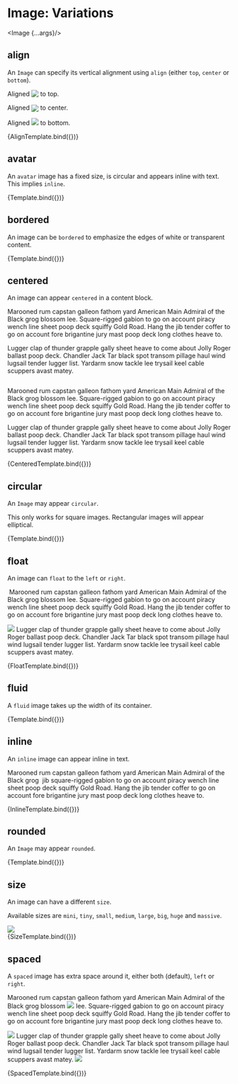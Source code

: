 
# Image: Variations

<Meta 
  title="Controls/Image/Variations" 
  component={Image}
/>

  <Image {...args}/>

## align

An `Image` can specify its vertical alignment using `align` (either `top`, `center` or `bottom`).

<div>
  <p>Aligned <Image inline size='mini' align='top' src="http://deelay.me/1000/https://react.semantic-ui.com/images/avatar/small/joe.jpg"/> to top.</p>
  <p>Aligned <Image inline size='mini' align='center' src="http://deelay.me/1000/https://react.semantic-ui.com/images/avatar/small/elliot.jpg"/> to center.</p>
  <p>Aligned <Image inline size='mini' align='bottom' src="http://deelay.me/1000/https://react.semantic-ui.com/images/avatar/small/stevie.jpg"/> to bottom.</p>
</div>

<Canvas>
  <Story
    name="align"
    args={{  }}>
    {AlignTemplate.bind({})}
  </Story>
</Canvas>

## avatar 

An `avatar` image has a fixed size, is circular and appears inline with text. This implies `inline`.

<Canvas>
  <Story
    name="avatar"
    args={{ avatar: true, onClick: null, src: 'http://deelay.me/1000/https://react.semantic-ui.com/images/wireframe/square-image.png' }}>
    {Template.bind({})}
  </Story>
</Canvas>

## bordered 

An image can be `bordered` to emphasize the edges of white or transparent content.

<Canvas>
  <Story
    name="bordered"
    args={{ bordered: true, size: 'small', onClick: null, src: 'http://deelay.me/1000/https://react.semantic-ui.com/images/wireframe/white-image.png' }}>
    {Template.bind({})}
  </Story>
</Canvas>

## centered 

An image can appear `centered` in a content block.

<div>
  <p>Marooned rum capstan galleon fathom yard American Main Admiral of the Black grog blossom lee. Square-rigged gabion to go on account piracy wench line sheet poop deck squiffy Gold Road. Hang the jib tender coffer to go on account fore brigantine jury mast poop deck long clothes heave to.</p><p>Lugger clap of thunder grapple gally sheet heave to come about Jolly Roger ballast poop deck. Chandler Jack Tar black spot transom pillage haul wind lugsail tender lugger list. Yardarm snow tackle lee trysail keel cable scuppers avast matey.</p>
  <Image {...args}/>
  <p>Marooned rum capstan galleon fathom yard American Main Admiral of the Black grog blossom lee. Square-rigged gabion to go on account piracy wench line sheet poop deck squiffy Gold Road. Hang the jib tender coffer to go on account fore brigantine jury mast poop deck long clothes heave to.</p><p>Lugger clap of thunder grapple gally sheet heave to come about Jolly Roger ballast poop deck. Chandler Jack Tar black spot transom pillage haul wind lugsail tender lugger list. Yardarm snow tackle lee trysail keel cable scuppers avast matey.</p>
</div>  

<Canvas>
  <Story
    name="centered"
    args={{ centered: true, size: 'medium', onClick: null, src: 'http://deelay.me/1000/https://react.semantic-ui.com/images/wireframe/square-image.png' }}>
    {CenteredTemplate.bind({})}
  </Story>
</Canvas>

## circular 

An `Image` may appear `circular`.

This only works for square images. Rectangular images will appear elliptical.

<Canvas>
  <Story
    name="circular"
    args={{ circular: true, size: 'small', onClick: null, src: 'http://deelay.me/1000/https://react.semantic-ui.com/images/wireframe/square-image.png' }}>
    {Template.bind({})}
  </Story>
</Canvas>

## float 

An image can `float` to the `left` or `right`.

<Segment>
  <p>
    <Image {...args}/>
    Marooned rum capstan galleon fathom yard American Main Admiral of the Black grog blossom 
    lee. Square-rigged gabion to go on account piracy wench line sheet poop deck squiffy Gold Road. 
    Hang the jib tender coffer to go on account fore brigantine jury mast poop deck long clothes heave to.
  </p>
  <p>
    <Image float="right" size="tiny" src="http://deelay.me/1000/https://react.semantic-ui.com/images/wireframe/image.png"/>
    Lugger clap of thunder grapple gally sheet heave to come about Jolly Roger ballast poop deck. 
    Chandler Jack Tar black spot transom pillage haul wind lugsail tender lugger list. Yardarm snow 
    tackle lee trysail keel cable scuppers avast matey.
  </p>
</Segment>

<Canvas>
  <Story
    name="float"
    args={{ float: 'left', size: 'tiny', onClick: null, src: 'http://deelay.me/1000/https://react.semantic-ui.com/images/wireframe/image.png' }}>
    {FloatTemplate.bind({})}
  </Story>
</Canvas>

## fluid 

A `fluid` image takes up the width of its container.

<Canvas>
  <Story
    name="fluid"
    args={{ fluid: true, onClick: null, src: 'http://deelay.me/1000/https://react.semantic-ui.com/images/wireframe/image.png' }}>
    {Template.bind({})}
  </Story>
</Canvas>

## inline 

An `inline` image can appear inline in text.

<p>Marooned rum capstan galleon fathom yard American Main Admiral of the Black 
grog <Image {...args}/> jib
square-rigged gabion to go on account piracy wench line sheet poop deck squiffy Gold Road. Hang 
the jib tender coffer to go on account fore brigantine jury mast poop deck long clothes heave to.</p>   

<Canvas>
  <Story
    name="inline"
    args={{ inline: true, size: 'tiny', onClick: null, src: 'http://deelay.me/1000/https://react.semantic-ui.com/images/wireframe/square-image.png' }}>
    {InlineTemplate.bind({})}
  </Story>
</Canvas>

## rounded

An `Image` may appear `rounded`.

<Canvas>
  <Story
    name="rounded"
    args={{ rounded: true, size: "small", onClick: null, src: 'http://deelay.me/1000/https://react.semantic-ui.com/images/wireframe/image.png' }}>
    {Template.bind({})}
  </Story>
</Canvas>

## size

An image can have a different `size`.

Available sizes are `mini`, `tiny`, `small`, `medium`, `large`, `big`, `huge` and `massive`.

<div>
  <Image size="mini" src="http://deelay.me/3000/https://react.semantic-ui.com/images/wireframe/image.png"/>
  <Divider hidden/>
  <Image size="tiny" src="http://deelay.me/3000/https://react.semantic-ui.com/images/wireframe/image.png"/>
  <Divider hidden/>
  <Image size="small" src="http://deelay.me/3000/https://react.semantic-ui.com/images/wireframe/image.png"/>
  <Divider hidden/>
  <Image size="medium" src="http://deelay.me/3000/https://react.semantic-ui.com/images/wireframe/image.png"/>
  <Divider hidden/>
  <Image size="large" src="http://deelay.me/3000/https://react.semantic-ui.com/images/wireframe/image.png"/>
  <Divider hidden/>
  <Image size="big" src="http://deelay.me/3000/https://react.semantic-ui.com/images/wireframe/image.png"/>
  <Divider hidden/>
  <Image size="huge" src="http://deelay.me/3000/https://react.semantic-ui.com/images/wireframe/image.png"/>
  <Divider hidden/>
  <Image size="massive" src="http://deelay.me/3000/https://react.semantic-ui.com/images/wireframe/image.png"/>
</div>

<Canvas>
  <Story
    name="size"
    args={{}}>
    {SizeTemplate.bind({})}
  </Story>
</Canvas>

## spaced

A `spaced` image has extra space around it, either both (default), `left` or `right`.

<div>
  <p>
    Marooned rum capstan galleon fathom yard American Main Admiral of the Black grog 
    blossom <Image spaced size="mini" src="http://deelay.me/1000/https://react.semantic-ui.com/images/wireframe/image.png"/> lee.
    Square-rigged gabion to go on account piracy wench line sheet poop deck squiffy Gold Road. 
    Hang the jib tender coffer to go on account fore brigantine jury mast poop deck long clothes heave to.
  </p>
  <p>
    <Image spaced="right" size="mini" src="http://deelay.me/1000/https://react.semantic-ui.com/images/wireframe/image.png"/>
    Lugger clap of thunder grapple gally sheet heave to come about Jolly Roger ballast poop deck. 
    Chandler Jack Tar black spot transom pillage haul wind lugsail tender lugger list. Yardarm snow 
    tackle lee trysail keel cable scuppers avast matey.
    <Image spaced="left" size="mini" src="http://deelay.me/1000/https://react.semantic-ui.com/images/wireframe/image.png"/>
  </p>
</div>   

<Canvas>
  <Story
    name="spaced"
    args={{}}>
    {SpacedTemplate.bind({})}
  </Story>
</Canvas>